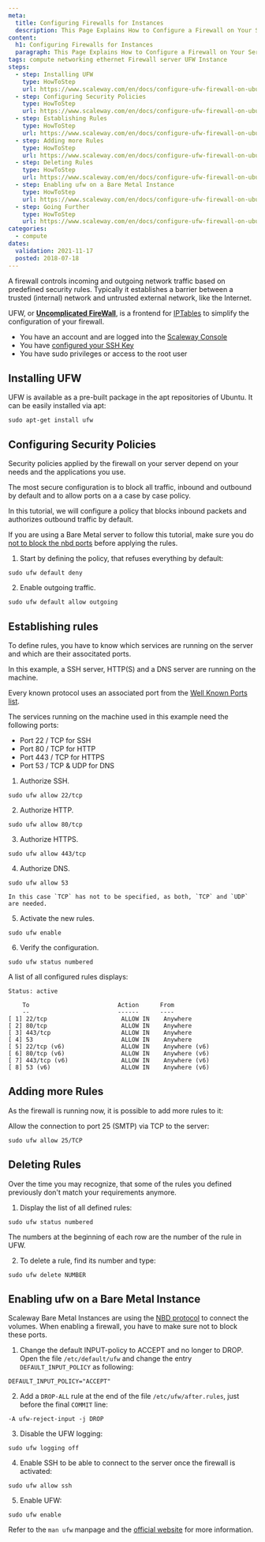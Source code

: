 ```yaml
---
meta:
  title: Configuring Firewalls for Instances 
  description: This Page Explains How to Configure a Firewall on Your Server.
content:
  h1: Configuring Firewalls for Instances 
  paragraph: This Page Explains How to Configure a Firewall on Your Server.
tags: compute networking ethernet Firewall server UFW Instance
steps:
  - step: Installing UFW
    type: HowToStep
    url: https://www.scaleway.com/en/docs/configure-ufw-firewall-on-ubuntu-bionic-beaver/#-Installing-UFW
  - step: Configuring Security Policies
    type: HowToStep
    url: https://www.scaleway.com/en/docs/configure-ufw-firewall-on-ubuntu-bionic-beaver/#-Configuring-Security-Policies
  - step: Establishing Rules
    type: HowToStep
    url: https://www.scaleway.com/en/docs/configure-ufw-firewall-on-ubuntu-bionic-beaver/#-Establishing-rules
  - step: Adding more Rules
    type: HowToStep
    url: https://www.scaleway.com/en/docs/configure-ufw-firewall-on-ubuntu-bionic-beaver/#-Adding-more-Rules
  - step: Deleting Rules
    type: HowToStep
    url: https://www.scaleway.com/en/docs/configure-ufw-firewall-on-ubuntu-bionic-beaver/#-Deleting-Rules
  - step: Enabling ufw on a Bare Metal Instance
    type: HowToStep
    url: https://www.scaleway.com/en/docs/configure-ufw-firewall-on-ubuntu-bionic-beaver/#-Enabling-ufw-on-a-Bare Metal-Instance
  - step: Going Further
    type: HowToStep
    url: https://www.scaleway.com/en/docs/configure-ufw-firewall-on-ubuntu-bionic-beaver/#-Going-further
categories:
  - compute
dates:
  validation: 2021-11-17
  posted: 2018-07-18
---
```


A firewall controls incoming and outgoing network traffic based on predefined security rules. Typically it establishes a barrier between a trusted (internal) network and untrusted external network, like the Internet.

UFW, or **[Uncomplicated FireWall](https://en.wikipedia.org/wiki/Uncomplicated_Firewall)**, is a frontend for [IPTables](https://en.wikipedia.org/wiki/Iptables) to simplify the configuration of your firewall.

<Message type="requirement">

  - You have an account and are logged into the [Scaleway Console](https://console.scaleway.com)
  - You have [configured your SSH Key](/console/my-project/how-to/create-ssh-key/)
  - You have sudo privileges or access to the root user

</Message>

## Installing UFW

UFW is available as a pre-built package in the apt repositories of Ubuntu. It can be easily installed via apt:

  ```code
  sudo apt-get install ufw
  ```

## Configuring Security Policies

Security policies applied by the firewall on your server depend on your needs and the applications you use.

The most secure configuration is to block all traffic, inbound and outbound by default and to allow ports on a a case by case policy.

In this tutorial, we will configure a policy that blocks inbound packets and authorizes outbound traffic by default.

<Message type="note">

  If you are using a Bare Metal server to follow this tutorial, make sure you do [not to block the nbd ports](#enabling-ufw-on-a-baremetal-instance) before applying the rules.

</Message> 

1. Start by defining the policy, that refuses everything by default:

  ```code
  sudo ufw default deny
  ```

2. Enable outgoing traffic.

  ```code
  sudo ufw default allow outgoing
  ```

## Establishing rules

To define rules, you have to know which services are running on the server and which are their associtated ports.

In this example, a SSH server, HTTP(S) and a DNS server are running on the machine.

Every known protocol uses an associated port from the [Well Known Ports list](https://en.wikipedia.org/wiki/List_of_TCP_and_UDP_port_numbers).

The services running on the machine used in this example need the following ports:

- Port 22 / TCP for SSH
- Port 80 / TCP for HTTP
- Port 443 / TCP for HTTPS
- Port 53 / TCP & UDP for DNS

1. Authorize SSH.

  ```code
  sudo ufw allow 22/tcp
  ```

2. Authorize HTTP.

  ```code
  sudo ufw allow 80/tcp
  ```

3. Authorize HTTPS.

  ```code
  sudo ufw allow 443/tcp
  ```

4. Authorize DNS.

  ```code
  sudo ufw allow 53
  ```

  <Message type="note">

    In this case `TCP` has not to be specified, as both, `TCP` and `UDP` are needed.

  </Message>

5. Activate the new rules.

  ```code
  sudo ufw enable
  ```

6. Verify the configuration.

  ```code
  sudo ufw status numbered
  ```

  A list of all configured rules displays:

  ```code
  Status: active

      To                         Action      From
      --                         ------      ----
  [ 1] 22/tcp                     ALLOW IN    Anywhere
  [ 2] 80/tcp                     ALLOW IN    Anywhere
  [ 3] 443/tcp                    ALLOW IN    Anywhere
  [ 4] 53                         ALLOW IN    Anywhere
  [ 5] 22/tcp (v6)                ALLOW IN    Anywhere (v6)
  [ 6] 80/tcp (v6)                ALLOW IN    Anywhere (v6)
  [ 7] 443/tcp (v6)               ALLOW IN    Anywhere (v6)
  [ 8] 53 (v6)                    ALLOW IN    Anywhere (v6)
  ```

## Adding more Rules

As the firewall is running now, it is possible to add more rules to it:

Allow the connection to port 25 (SMTP) via TCP to the server:

```code
sudo ufw allow 25/TCP
```

## Deleting Rules

Over the time you may recognize, that some of the rules you defined previously don't match your requirements anymore.

1. Display the list of all defined rules:

  ```code
  sudo ufw status numbered
  ```

  The numbers at the beginning of each row are the number of the rule in UFW.

2. To delete a rule, find its number and type:

  ```code
  sudo ufw delete NUMBER
  ```

## Enabling ufw on a Bare Metal Instance

Scaleway Bare Metal Instances are using the [NBD protocol](https://en.wikipedia.org/wiki/Network_block_device) to connect the volumes. When enabling a firewall, you have to make sure not to block these ports.

1. Change the default INPUT-policy to ACCEPT and no longer to DROP. Open the file `/etc/default/ufw` and change the entry `DEFAULT_INPUT_POLICY` as following:

  ```code
  DEFAULT_INPUT_POLICY="ACCEPT"
  ```

2. Add a `DROP-ALL` rule at the end of the file `/etc/ufw/after.rules`, just before the final `COMMIT` line:

  ```code
  -A ufw-reject-input -j DROP
  ```

3. Disable the UFW logging:

  ```code
  sudo ufw logging off
  ```

4. Enable SSH to be able to connect to the server once the firewall is activated:

  ```code
  sudo ufw allow ssh
  ```

5. Enable UFW:

  ```code
  sudo ufw enable
  ```

Refer to the `man ufw` manpage and the [official website](https://wiki.ubuntu.com/UncomplicatedFirewall) for more information.
